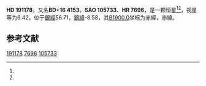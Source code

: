 {{Starbox begin
| name = HD 191178
}}
{{Starbox observe
| epoch = [[J2000.0|J2000.0]]
| constell = {{星座名待查}}<ref name=SIMBAD>{{cite web
 | url=http://simbad.u-strasbg.fr/simbad/sim-id?Ident=HR+7696
 | title=Pulsating variable Star
 | publisher=Centre de Données astronomiques de Strasbourg
 | work=SIMBAD
 | accessdate=2012-07-13
 | archive-date=2016-03-17
 | archive-url=https://web.archive.org/web/20160317001743/http://simbad.u-strasbg.fr/simbad/sim-id?Ident=HR+7696
 | dead-url=no
 }}</ref><ref name=DATA>{{cite web
 | url=http://vizier.u-strasbg.fr/viz-bin/VizieR-5?-out.add=.&-source=5050&-corr=PK=HR&-out.max=9999&HR=7696
 | title=VizieR Detailed Page
 | accessdate=2012-07-13
 | archive-date=2016-03-04
 | archive-url=https://web.archive.org/web/20160304213025/http://vizier.u-strasbg.fr/viz-bin/VizieR-5?-out.add=.&-source=5050&-corr=PK=HR&-out.max=9999&HR=7696
 | dead-url=no
 }}</ref>
| 星官 = 
| ra = {{RA|20|8|6.5}}<ref name=SIMBAD /><ref name=DATA />
| dec = {{DEC|+16|39|51}}<ref name=SIMBAD /><ref name=DATA />
| appmag_v = 6.42<ref name=SIMBAD /><ref name=DATA />
}}
{{Starbox character
| class = M3III<ref name=SIMBAD /><ref name=DATA />
| b-v = 1.91<ref name=SIMBAD /><ref name=DATA />
| u-b = 1.86<ref name=SIMBAD /><ref name=DATA />
| r-i = <ref name=SIMBAD /><ref name=DATA />
| variable = 
}}
{{Starbox astrometry
| radial_v = 1.86
| prop_mo_ra = 11
| parallax = 
| p_error = 
}}
{{Starbox catalog
| names =BD+16 4153，[[SAO星表|SAO]] 105733，[[HD星表|HD]] 191178，[[HR星表|HR]] 7696}}
{{Starbox reference |Simbad=HR+7696}}
{{Starbox end}}

'''HD 191178'''，又名'''BD+16 4153'''，'''SAO 105733'''、'''HR 7696'''，是一颗恒星<ref name=SIMBAD /><ref name=DATA />，视星等为6.42，位于[[銀道座標系|銀經]]56.71，[[銀道座標系|銀緯]]-8.58，其[[B1900.0|B1900.0]]坐标为赤經{{RA|20|3|32.8}}，赤緯{{DEC|+16|-8.58|25}}。

== 参考文献 ==
{{reflist}}

{{star-stub}}

[[Category:HD和HDE天體|191178]]
[[Category:HR天體|7696]]
[[Category:SAO天體|105733]]